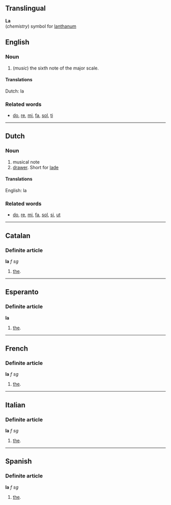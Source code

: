 ==Translingual==
'''La'''<br>(''chemistry'') symbol for [[lanthanum]]

==English==
===Noun===

#(''music'') the sixth note of the major scale.

====Translations====
Dutch: la

===Related words===
*[[do]], [[re]], [[mi]], [[fa]], [[sol]], [[ti]]

----
==Dutch==
===Noun===

#musical note
#[[drawer]]. Short for [[lade]]

====Translations====
English: la

===Related words===
*[[do]], [[re]], [[mi]], [[fa]], [[sol]], [[si]], [[ut]]

----

==Catalan==
===Definite article===
'''la''' ''f sg''

#[[the]].

----

==Esperanto==
===Definite article===
'''la'''

#[[the]].

----

==French==
===Definite article===
'''la''' ''f sg''

#[[the]].

----

==Italian==
===Definite article===
'''la''' ''f sg''

#[[the]].

----

==Spanish==
===Definite article===
'''la''' ''f sg''

#[[the]].